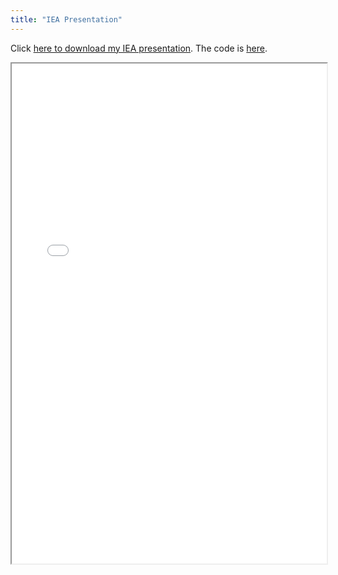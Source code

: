 ```yaml
---
title: "IEA Presentation"
---
```


Click [here to download my IEA presentation](https://github.com/mtkonczal/Blog-Posts-Presentations-and-Testimony/blob/main/IEA_presentation_Dec_2023_inflation/IEA_presentation_Dec_2023.pdf). The code is [here](https://github.com/mtkonczal/Blog-Posts-Presentations-and-Testimony/tree/main/IEA_presentation_Dec_2023_inflation).

<iframe width="100%" height="800" src="files/IEA_presentation_Dec_2023.pdf">
